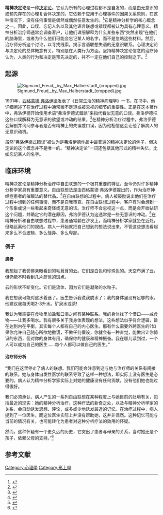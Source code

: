 '''精神决定论'''是一种[[决定论|决定论]]，它认为所有的心理过程都不是自发的，而是由无意识的或预先存在的心理复合体决定的。它依赖于应用于心理事件的因果关系原则，在这种情况下，没有任何事情是偶然或偶然任意发生的。<ref>{{cite web|last=Gritton|first=Jim|title=Of serendipity, free association and aimless browsing: Do they lead to serendipitous learning?|url=http://www.education.ed.ac.uk/e-learning/gallery/gritton_serendipitous_learning/freeassociation/psychicdeterminism/psychicdeterminism.html|accessdate=25 April 2012}}</ref>它是精神分析学的核心概念之一。因此，口误、忘记人名以及其他语言联想或错误都被认为具有心理意义。精神分析治疗师通常会调查客户，让他们详细解释为什么某些东西“突然出现”在他们的脑海里，或者为什么他们可能会忘记某人的名字，而不是忽略这些材料。然后，治疗师分析这个讨论，以寻找线索，揭示言语联想失语的无意识联系。心理决定论与决定论的总体概念有关，特别是在人类行为方面。坚持精神决定论信念的治疗师认为，人类的行为和决定是预先决定的，并不一定在他们自己的控制之下。<ref>{{cite book|last=Kramer|first=Geoffrey|title=Clinical Psychology|url=https://archive.org/details/introductiontocl0000kram|year=2009|publisher=Pearson|location=New Jersey|pages=[https://archive.org/details/introductiontocl0000kram/page/237 237]}}</ref>
== 起源 ==
[[File:Sigmund_Freud,_by_Max_Halberstadt_(cropped).jpg|thumb]]

1901年，[[西格蒙德·弗洛伊德|西格蒙德·弗洛伊德]]发表了《日常生活的精神病理学》一书，在书中，他详细阐述了在治疗过程中通常微不足道或被忽视的细节的重要性。正是在这本著作中，弗洛伊德开始使用术语“弗洛伊德式錯誤”来指代看似无意的口误。弗洛伊德把这些口误解释为无意识的欲望或冲动的结果。<ref>{{cite book|last=Freud|first=Sigmund|title=The Psychopathology of Everyday Life|url=https://archive.org/details/psychopathologyo0000freu_w8e2|year=1989|publisher=W. W. Norton|location=New York}}</ref>在精神分析治疗过程中，弗洛伊德会解剖并询问参与者是否有精神上的失误或口误，因为他相信这会让他了解病人的无意识动机。

虽然“[[弗洛伊德式错误|弗洛伊德式错误]]”被认为是弗洛伊德作品中最普遍的精神决定论的例子，但决定论的这个概念并不是唯一的。“精神决定论”一词还包括其他形式的精神失忆，比如忘记某人的名字。

== 临床环境 ==
精神决定论是精神分析治疗中自由联想的一个极其重要的特征，至今仍对许多精神分析学家具有重要意义。自由联想法是由西格蒙德·弗洛伊德提出的，作为治疗神经症患者的催眠法的替代品。<ref>{{cite web|last=Chiriac|first=Jean|title=About the Free Associations Method|url=http://www.freudfile.org/psychoanalysis/free_associations.html|accessdate=25 April 2012}}</ref>在自由联想的过程中，病人被鼓励说出他们在治疗过程中想到的任何事情，而不是自我审查。在自由联想过程中，客户有时会想到一个形象或说一些看起来奇怪或无意的话。治疗师不会忽视这一点，而是会开始钻研这个问题，并确定它的潜在原因，弗洛伊德认为这通常是一些无意识的冲动。<ref>{{cite book|last=Thurschwell|first=Pamela|title=Sigmund Freud|year=2009|publisher=Routledge|location=London|pages=24}}</ref>在精神分析和自由联想过程中，患者通常躺在沙发上，而精神分析学家就坐在近处，但略远离他们的视线。病人一开始就把自己想到的想法说出来，不管这些想法看起来多么不合逻辑、多么怪异、多么卑鄙。
=== 例子 ===
==== 患者 ====
我想起了我仿佛亲眼看到的毛茸茸的云。它们是白色和珍珠色的。天空布满了云，但仍能不时看到几片蔚蓝的斑点。

云的形状不断变化。它们是流体，因为它们是凝聚的水粒子。

我在想我可能对这水着迷了。医生告诉我说我脱水了；我的身体里没有足够的水。他建议我每天喝2-3升水。矿泉水或茶!

我认为我需要在食物里加盐和口渴之间有某种联系。我的身体找了个借口——咸食物——让我多喝水。我有很多关于我身体表现的想法，这些想法似乎符合逻辑，旨在达到内在平衡。其实每个人都有自己的内心医生。那有什么需要外聘医生的?如果你允许自己随心所欲地撒谎，不做任何假设，你就会有一种直觉，能做出让你惊讶的东西，但对你的身体有用，确保你的健康和精神振奋。我在哪儿读到过，一个人可以成为自己的医生……每个人都可以做自己的医生。”
==== 治疗师分析 ====
“我们在这里停止了病人的联想。我们可能会注意到这与她与治疗师的关系有间接的联系。她与身体自发性医学的联系导致了这样一种想法，即实际上没有医生是必要的。病人认为精神分析学家实际上对她的健康没有任何贡献，没有他们她也能过得很好。

我们必须承认，病人产生的一系列自由联想在某种程度上与她目前的处境有关，包括最近的现实：她的精神分析治疗。这种疗法的新奇之处，以及与精神分析学家的关系，会自动诱发思想、评论，或多或少地诱发最近的记忆。在治疗过程中，病人提到了一位医生，而这位医生实际上并没有帮助她，这并非偶然。这种记忆可能与当前的情况有关，也可能转化为患者对这种分析疗法的效用的怀疑。

然而，这种怀疑有一个更久远的历史，它突出了患者与母亲的关系，当时她还是个孩子，依赖父母的支持。”<ref>{{cite web|last=Chiriac|first=Jean|title=About the Free Association Method|url=http://www.freudfile.org/psychoanalysis/free_associations.html|publisher=AROPA}}</ref>

==参考文献==
{{reflist}}
[[Category:心理學|Category:心理學]]
[[Category:形上學|Category:形上學]]